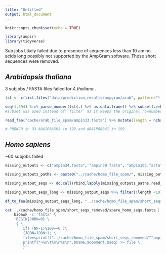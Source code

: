 ```yaml
---
title: "Untitled"
output: html_document
---
```


```r
knitr::opts_chunk$set(echo = TRUE)
```

```r
library(ampir)
library(tidyverse)
```

Sub jobs Likely failed due to presence of sequences less than 10 amino acids long possibly not supported by the AmpGram software.
These short sequences were removed.

## *Arabidopsis thaliana* 

3 subjobs / FASTA files failed for *A.thaliana* . 
```r
tst <- c(list.files("data/prediction_results/ampgram/arab", pattern="*.rds",full.names = F)) %>% as.data.frame()

seq(1,394) %in% parse_number(tst$.) %>% as.data.frame() %>% subset(.==FALSE) 
#subset was used instead of `filter` as it keeps the original rownumber

read_faa("cache/arab_file_spam/ampin33.fasta") %>% mutate(length = nchar(seq_aa)) %>% filter(length <10)

# P0DKJ0 in 33 A0A1P8AXK3 in 192 and A0A1P8B841 in 199 
```


## *Homo sapiens* 

~60 subjobs failed
```r
missing_outputs <- c("ampin34.fasta", "ampin39.fasta", "ampin163.fasta", "ampin211.fasta", "ampin223.fasta", "ampin228.fasta", "ampin230.fasta", "ampin242.fasta", "ampin243.fasta", "ampin245.fasta", "ampin247.fasta", "ampin248.fasta", "ampin253.fasta", "ampin254.fasta", "ampin266.fasta", "ampin275.fasta", "ampin283.fasta", "ampin291.fasta", "ampin296.fasta", "ampin298.fasta", "ampin304.fasta", "ampin308.fasta", "ampin309.fasta", "ampin322.fasta", "ampin362.fasta", "ampin369.fasta", "ampin380.fasta", "ampin381.fasta", "ampin388.fasta", "ampin393.fasta", "ampin399.fasta", "ampin405.fasta", "ampin412.fasta", "ampin419.fasta", "ampin420.fasta", "ampin437.fasta", "ampin440.fasta", "ampin453.fasta", "ampin465.fasta", "ampin473.fasta", "ampin478.fasta", "ampin486.fasta", "ampin509.fasta", "ampin512.fasta", "ampin526.fasta", "ampin544.fasta", "ampin557.fasta", "ampin561.fasta", "ampin568.fasta", "ampin578.fasta", "ampin579.fasta", "ampin581.fasta", "ampin591.fasta", "ampin592.fasta", "ampin608.fasta", "ampin619.fasta", "ampin631.fasta", "ampin633.fasta", "ampin642.fasta", "ampin652.fasta", "ampin667.fasta", "ampin673.fasta" )

missing_outputs_paths <- paste0("../cache/homo_file_spam/", missing_outputs)
```

```r
missing_output_seqs <- do.call(rbind,lapply(missing_outputs_paths,read_faa)) %>% mutate(length = nchar(seq_aa))

missing_output_seqs_long <- missing_output_seqs %>% filter(!length <10)

df_to_faa(missing_output_seqs_long, "../cache/homo_file_spam/short_seqs_removed/spare_homo_seqs.fasta")
```

```bash
cat ../cache/homo_file_spam/short_seqs_removed/spare_homo_seqs.fasta | \
    bioawk -c 'fastx' \
    'BEGIN{JOBN=0} \
     { \
        if( (NR-1)%100==0 )\
        {JOBN=JOBN+1; \
        file=sprintf("../cache/homo_file_spam/short_seqs_removed/""ampin%d.fasta",JOBN);} \
        printf(">%s\t%s\n%s\n",$name,$comment,$seq) >> file \
        }'

```


